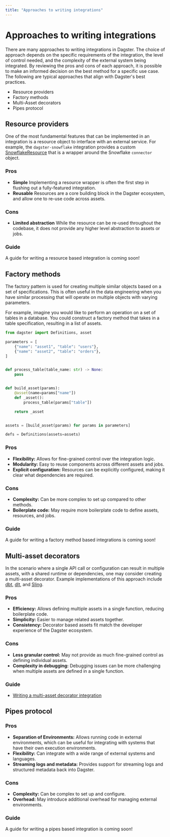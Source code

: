 ```yaml
---
title: "Approaches to writing integrations"
---
```


# Approaches to writing integrations

There are many approaches to writing integrations in Dagster. The choice of approach depends on the specific requirements of the integration, the level of control needed, and the complexity of the external system being integrated. By reviewing the pros and cons of each approach, it is possible to make an informed decision on the best method for a specific use case. The following are typical approaches that align with Dagster's best practices.

- Resource providers
- Factory methods
- Multi-Asset decorators
- Pipes protocol

## Resource providers

One of the most fundamental features that can be implemented in an integration is a resource object to interface with an external service. For example, the `dagster-snowflake` integration provides a custom [SnowflakeResource](https://github.com/dagster-io/dagster/blob/master/python_modules/libraries/dagster-snowflake/dagster_snowflake/resources.py) that is a wrapper around the Snowflake `connector` object.

### Pros

- **Simple** Implementing a resource wrapper is often the first step in flushing out a fully-featured integration.
- **Reusable** Resources are a core building block in the Dagster ecosystem, and allow one to re-use code across assets.

### Cons

- **Limited abstraction** While the resource can be re-used throughout the codebase, it does not provide any higher level abstraction to assets or jobs.

### Guide

<Note>A guide for writing a resource based integration is coming soon!</Note>

## Factory methods

The factory pattern is used for creating multiple similar objects based on a set of specifications. This is often useful in the data engineering when you have similar processing that will operate on multiple objects with varying parameters.

For example, imagine you would like to perform an operation on a set of tables in a database. You could construct a factory method that takes in a table specification, resulting in a list of assets.

```python
from dagster import Definitions, asset

parameters = [
    {"name": "asset1", "table": "users"},
    {"name": "asset2", "table": "orders"},
]


def process_table(table_name: str) -> None:
    pass


def build_asset(params):
    @asset(name=params["name"])
    def _asset():
        process_table(params["table"])

    return _asset


assets = [build_asset(params) for params in parameters]

defs = Definitions(assets=assets)
```

### Pros

- **Flexibility:** Allows for fine-grained control over the integration logic.
- **Modularity:** Easy to reuse components across different assets and jobs.
- **Explicit configuration:** Resources can be explicitly configured, making it clear what dependencies are required.

### Cons

- **Complexity:** Can be more complex to set up compared to other methods.
- **Boilerplate code:** May require more boilerplate code to define assets, resources, and jobs.

### Guide

<Note>
  A guide for writing a factory method based integrations is coming soon!
</Note>

## Multi-asset decorators

In the scenario where a single API call or configuration can result in multiple assets, with a shared runtime or dependencies, one may consider creating a multi-asset decorator. Example implementations of this approach include [dbt](https://github.com/dagster-io/dagster/tree/master/python_modules/libraries/dagster-dbt), [dlt](https://github.com/dagster-io/dagster/tree/master/python_modules/libraries/dagster-embedded-elt/dagster_embedded_elt/dlt), and [Sling](https://github.com/dagster-io/dagster/tree/master/python_modules/libraries/dagster-embedded-elt/dagster_embedded_elt/sling).

### Pros

- **Efficiency:** Allows defining multiple assets in a single function, reducing boilerplate code.
- **Simplicity:** Easier to manage related assets together.
- **Consistency:** Decorator based assets fit match the developer experience of the Dagster ecosystem.

### Cons

- **Less granular control:** May not provide as much fine-grained control as defining individual assets.
- **Complexity in debugging:** Debugging issues can be more challenging when multiple assets are defined in a single function.

### Guide

- [Writing a multi-asset decorator integration](/guides/integrations/writing-a-multi-asset-decorator-integration)

## Pipes protocol

### Pros

- **Separation of Environments:** Allows running code in external environments, which can be useful for integrating with systems that have their own execution environments.
- **Flexibility:** Can integrate with a wide range of external systems and languages.
- **Streaming logs and metadata:** Provides support for streaming logs and structured metadata back into Dagster.

### Cons

- **Complexity:** Can be complex to set up and configure.
- **Overhead:** May introduce additional overhead for managing external environments.

### Guide

<Note>A guide for writing a pipes based integration is coming soon!</Note>
